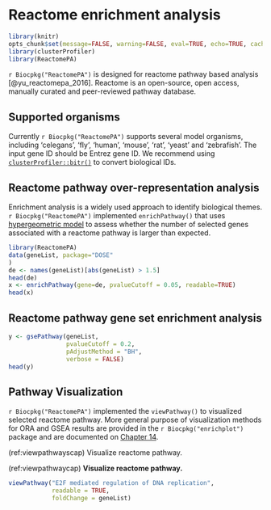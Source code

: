 # Reactome enrichment analysis {#reactomepa}



```r
library(knitr)
opts_chunk$set(message=FALSE, warning=FALSE, eval=TRUE, echo=TRUE, cache=TRUE)
library(clusterProfiler)
library(ReactomePA)
```

`r Biocpkg("ReactomePA")` is designed for reactome pathway based analysis [@yu_reactomepa_2016]. Reactome is an open-source, open access, manually curated and peer-reviewed pathway database. 



## Supported organisms {#reactomepa-supported-organisms}

Currently `r Biocpkg("ReactomePA")` supports several model organisms, including 'celegans', 'fly', 'human', 'mouse', 'rat', 'yeast' and 'zebrafish'. The input gene ID should be Entrez gene ID. We recommend using [`clusterProfiler::bitr()`](#bitr) to convert biological IDs. 


## Reactome pathway over-representation analysis {#reactomepa-ora}

Enrichment analysis is a widely used approach to identify biological
themes. `r Biocpkg("ReactomePA")` implemented `enrichPathway()` that uses [hypergeometric model](#ora-algorithm) to assess whether the number of selected genes associated with a reactome pathway is larger than expected. 


```r
library(ReactomePA)
data(geneList, package="DOSE"
)
de <- names(geneList)[abs(geneList) > 1.5]
head(de)
x <- enrichPathway(gene=de, pvalueCutoff = 0.05, readable=TRUE)
head(x)
``` 


## Reactome pathway gene set enrichment analysis {#reactomepa-gsea}


```r
y <- gsePathway(geneList, 
                pvalueCutoff = 0.2,
                pAdjustMethod = "BH", 
                verbose = FALSE)
head(y)
```


## Pathway Visualization

`r Biocpkg("ReactomePA")` implemented the `viewPathway()` to visualized selected reactome pathway. More general purpose of visualization methods for ORA and GSEA results are provided in the `r Biocpkg("enrichplot")` package and are documented on [Chapter 14](#enrichplot).


(ref:viewpathwayscap) Visualize reactome pathway.

(ref:viewpathwaycap) **Visualize reactome pathway.**

```r
viewPathway("E2F mediated regulation of DNA replication", 
            readable = TRUE, 
            foldChange = geneList)
```

<!--

## Pathway analysis of NGS data

Pathway analysis using NGS data (eg, RNA-Seq and ChIP-Seq) can be performed by linking coding and non-coding regions to coding genes via `r Biocpkg("ChIPseeker")` package, which can annotates genomic regions to their nearest genes, host genes, and flanking genes respectivly. In addtion, it provides a function, __*seq2gene*__, that simultaneously considering host genes, promoter region and flanking gene from intergenic region that may under control via cis-regulation. This function maps genomic regions to genes in a many-to-many manner and facilitate functional analysis. For more details, please refer to `r Biocpkg("ChIPseeker")`[@yu_chipseeker_2015].


## Visualize enrichment result

We implement barplot, dotplot enrichment map and category-gene-network for visualization. It is very common to visualize the enrichment result in bar or pie chart. We believe the pie chart is misleading and only provide bar chart.
```r fig.height=6, fig.width=12}
barplot(x, showCategory=8)
```
```r fig.height=6, fig.width=12}
dotplot(x, showCategory=15)
```

Enrichment map can be viusalized by __*enrichMap*__:
```r fig.height=10, fig.width=10}
emapplot(x)
```



In order to consider the potentially biological complexities in which a gene may belong to multiple annotation categories, we developed __*cnetplot*__ function to extract the complex association between genes and diseases.
```r fig.height=8, fig.width=8}
cnetplot(x, categorySize="pvalue", foldChange=geneList)
```


## Visualize GSEA result

```r fig.height=8, fig.width=8}
emapplot(y, color="pvalue")
```


```r fig.height=7, fig.width=10}
gseaplot(y, geneSetID = "R-HSA-69242")
```


## Comparing enriched reactome pathways among gene clusters with clusterProfiler

We have developed an `R` package `r Biocpkg("clusterProfiler")`[@yu_clusterprofiler:_2012] for comparing biological themes among gene clusters. `r Biocpkg("ReactomePA")` works fine with `r Biocpkg("clusterProfiler")` and can compare biological themes at reactome pathway perspective.

```r fig.height=8, fig.width=13, eval=FALSE}
require(clusterProfiler)
data(gcSample)
res <- compareCluster(gcSample, fun="enrichPathway")
dotplot(res)
```


-->